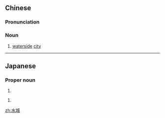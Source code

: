 ==Chinese==
{{zh-forms}}

===Pronunciation===
{{zh-pron
|m=shuǐchéng
|cat=n
}}

===Noun===
{{zh-noun}}

# [[waterside]] [[city]]

----

==Japanese==
{{ja-kanjitab|みず|き|yomi=k}}
{{ja-kanjitab|みず|しろ|yomi=k}}

===Proper noun===
{{ja-pos|みずき|proper}}

# {{surname|lang=ja|sort=みずき}}

{{ja-pos|みずしろ|proper}}

# {{surname|lang=ja|sort=みずしろ}}

[[zh:水城]]